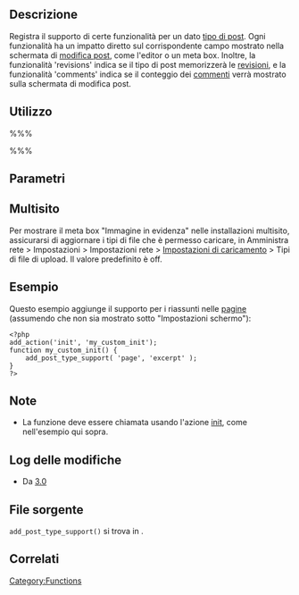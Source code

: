 {{Languages|
{{en|Function Reference/add_post_type_support}}
{{it|Riferimento_funzioni/add_post_type_support}}
}}

== Descrizione ==

Registra il supporto di certe funzionalità per un dato [[it:Tipi di post|tipo di post]]. Ogni funzionalità ha un impatto diretto sul corrispondente campo mostrato nella schermata di [[Writing Posts|modifica post]], come l'editor o un meta box.  Inoltre, la funzionalità 'revisions' indica se il tipo di post memorizzerà le [[Revision Management|revisioni]], e la funzionalità 'comments' indica se il conteggio dei [[Comments in WordPress|commenti]] verrà mostrato sulla schermata di modifica post.

== Utilizzo ==

%%%<?php add_post_type_support( $post_type, $supports ) ?>%%%

== Parametri ==

{{it:Parameter|$post_type|string|Tipo di post. (max. 20 caratteri)}}
{{it:Parameter|$supports|string/array|funzionalità da aggiungere.
:* 'title'
:* 'editor' (contenuto)
:* 'author'
:* 'thumbnail' (immagine in evidenza) (il tema corrente deve anche supportare le [[it:Immagini in evidenza|immagini in evidenza]])
:* 'excerpt'
:* 'trackbacks'
:* 'custom-fields'
:* 'comments' (verrò mostrato anche il fumetto con il conteggio nella schermata di modifica)
:* 'revisions' (memorizza le revisioni)
:* 'page-attributes' (<del>template e </del> ordine nel menu) (hierarchical deve essere true) ''(il selettore dei template delle pagine è [http://core.trac.wordpress.org/ticket/12759 disponibile solo per il tipo di post pagina])''
:* 'post-formats' aggiunge i formati del post, si veda [[Post Formats]]}}

== Multisito ==

Per mostrare il meta box "Immagine in evidenza" nelle installazioni multisito, assicurarsi di aggiornare i tipi di file che è permesso caricare, in Amministra rete > Impostazioni > Impostazioni rete > [[Network Admin Settings SubPanel#Upload_Settings|Impostazioni di caricamento]] > Tipi di file di upload. Il valore predefinito è off.

== Esempio ==

Questo esempio aggiunge il supporto per i riassunti nelle [[it:Pagine|pagine]] (assumendo che non sia mostrato sotto "Impostazioni schermo"):
<pre>
<?php
add_action('init', 'my_custom_init');
function my_custom_init() {
	add_post_type_support( 'page', 'excerpt' );
}
?>
</pre>

== Note ==

* La funzione deve essere chiamata usando l'azione [[it:API dei plugin/Riferimento azioni/init|init]], come nell'esempio qui sopra.

== Log delle modifiche ==

* Da [[Version 3.0|3.0]]

== File sorgente ==

<tt>add_post_type_support()</tt> si trova in {{Trac|wp-includes/post.php}}.

== Correlati ==

{{it:Post Type Tags}}

{{it:Tag Footer}}

[[Category:Functions]]